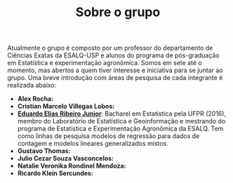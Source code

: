 % Sobre o grupo

Atualmente o grupo é composto por um professor do departamento de
Ciências Exatas da ESALQ-USP e alunos do programa de pós-graduação em
Estatística e experimentação agronômica. Somos em sete até o momento,
mas abertos a quem tiver interesse e iniciativa para se juntar ao
grupo. Uma breve introdução com áreas de pesquisa de cada integrante é
realizada abaixo:

* **Alex Rocha:**
* **Cristian Marcelo Villegas Lobos:**
* [**Eduardo Elias Ribeiro Junior**][eduardo]: Bacharel em Estatística pela
  UFPR (2016), membro do Laboratório de Estatística e Geoinformação e
  mestrando do programa de Estatística e Experimentação Agronômica da
  ESALQ. Tem como linhas de pesquisa modelos de regressão para dados de
  contagem e modelos lineares generalizados mistos.
* **Gustavo Thomas:**
* **Julio Cezar Souza Vasconcelos:**
* **Natalie Veronika Rondinel Mendoza:**
* **Ricardo Klein Sercundes:**

<!--------------------------------------------- -->
<!-- Links -->
[eduardo]: https://jreduardo.github.io/about/
